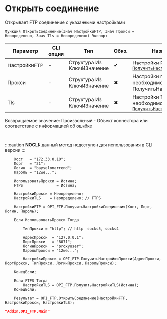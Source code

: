 ﻿---
sidebar_position: 1
description: Открыть соединение  и другие функции для работы с FTP в Открытом пакете интеграций - бесплатной open-source библиотеке интеграций для 1С:Предприятие 8, OneScript и CLI
keywords: [1C, 1С, 1С:Предприятие, 1С:Предприятие 8.3, API, Интеграция, Сервисы, Обмен, OneScript, CLI, FTP]
---


# Открыть соединение 
 Открывает FTP соединение с указанными настройками



`Функция ОткрытьСоединение(Знач НастройкиFTP, Знач Прокси = Неопределено, Знач Tls = Неопределено) Экспорт`

  | Параметр | CLI опция | Тип | Обяз. | Назначение |
  |-|-|-|-|-|
  | НастройкиFTP | - | Структура Из КлючИЗначение | &#x2714; | Настройки FTP. См. [`ПолучитьНастройкиСоединения`](/docs/FTP/Common-methods/Get-connection-settings) |
  | Прокси | - | Структура Из КлючИЗначение | &#x2716; | Настройки прокси, если необходимо. См ПолучитьНастройкиПрокси |
  | Tls | - | Структура Из КлючИЗначение | &#x2716; | Настройки TLS, если необходимо. См. [`ПолучитьНастройкиTls`](/docs/FTP/Common-methods/Get-tls-settings) |

  
  Возвращаемое значение:   Произвольный - Объект коннектора или соответствие с информацией об ошибке

<br/>


:::caution
**NOCLI:** данный метод недоступен для использования в CLI версии
:::
<br/>


```bsl title="Пример использования для 1С:Предприятие/OneScript"
    Хост   = "172.33.0.10";
    Порт   = "21";
    Логин  = "bayselonarrend";
    Пароль = "12we...";

    ИспользоватьПрокси = Истина;
    FTPS               = Истина;

    НастройкиПрокси = Неопределено;
    НастройкиTLS    = Неопределено; // FTPS

    НастройкиFTP = OPI_FTP.ПолучитьНастройкиСоединения(Хост, Порт, Логин, Пароль);

    Если ИспользоватьПрокси Тогда

        ТипПрокси = "http"; // http, socks5, socks4

        АдресПрокси  = "127.0.0.1";
        ПортПрокси   = "8071";
        ЛогинПрокси  = "proxyuser";
        ПарольПрокси = "12we...";

        НастройкиПрокси = OPI_FTP.ПолучитьНастройкиПрокси(АдресПрокси, ПортПрокси, ТипПрокси, ЛогинПрокси, ПарольПрокси);

    КонецЕсли;

    Если FTPS Тогда
        НастройкиTLS = OPI_FTP.ПолучитьНастройкиTLS(Истина);
    КонецЕсли;

    Результат = OPI_FTP.ОткрытьСоединение(НастройкиFTP, НастройкиПрокси, НастройкиTLS);
```
    



```json title="Результат"
"AddIn.OPI_FTP.Main"
```

